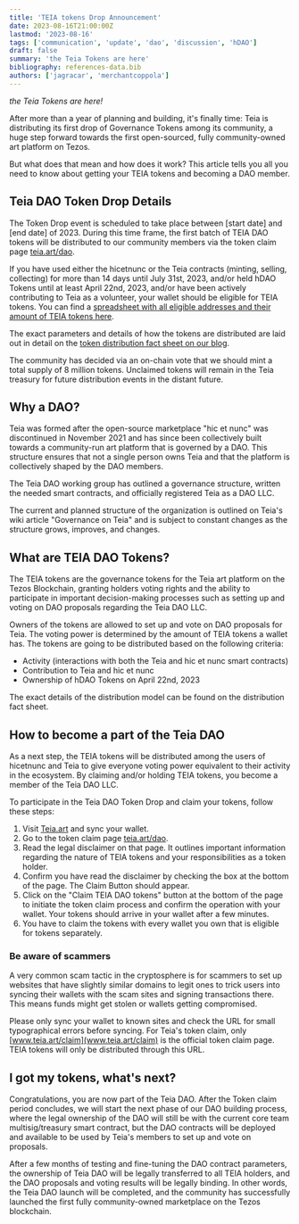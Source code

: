 ```yaml
---
title: 'TEIA tokens Drop Announcement'
date: 2023-08-16T21:00:00Z
lastmod: '2023-08-16'
tags: ['communication', 'update', 'dao', 'discussion', 'hDAO']
draft: false
summary: 'the Teia Tokens are here'
bibliography: references-data.bib
authors: ['jagracar', 'merchantcoppola']
---
```


_the Teia Tokens are here!_

After more than a year of planning and building, it's finally time: Teia is distributing its first drop of Governance Tokens among its community, a huge step forward towards the first open-sourced, fully community-owned art platform on Tezos.

But what does that mean and how does it work? This article tells you all you need to know about getting your TEIA tokens and becoming a DAO member.

## Teia DAO Token Drop Details

The Token Drop event is scheduled to take place between [start date] and [end date] of 2023. During this time frame, the first batch of TEIA DAO tokens will be distributed to our community members via the token claim page [teia.art/dao](teia.art/dao).

If you have used either the hicetnunc or the Teia contracts (minting, selling, collecting) for more than 14 days until July 31st, 2023, and/or held hDAO Tokens until at least April 22nd, 2023, and/or have been actively contributing to Teia as a volunteer, your wallet should be eligible for TEIA tokens. You can find a [spreadsheet with all eligible addresses and their amount of TEIA tokens here](https://docs.google.com/spreadsheets/d/11jFANEUsvNSc9vQGD7sc46n_BOp8v0tGOLY1LG0KENk/edit?usp=sharing).

The exact parameters and details of how the tokens are distributed are laid out in detail on the [token distribution fact sheet on our blog](https://blog.teia.art/blog/fact-sheet-token-drop).

The community has decided via an on-chain vote that we should mint a total supply of 8 million tokens. Unclaimed tokens will remain in the Teia treasury for future distribution events in the distant future.

## Why a DAO?

Teia was formed after the open-source marketplace "hic et nunc" was discontinued in November 2021 and has since been collectively built towards a community-run art platform that is governed by a DAO. This structure ensures that not a single person owns Teia and that the platform is collectively shaped by the DAO members.

The Teia DAO working group has outlined a governance structure, written the needed smart contracts, and officially registered Teia as a DAO LLC.

The current and planned structure of the organization is outlined on Teia's wiki article "Governance on Teia" and is subject to constant changes as the structure grows, improves, and changes.

## What are TEIA DAO Tokens?

The TEIA tokens are the governance tokens for the Teia art platform on the Tezos Blockchain, granting holders voting rights and the ability to participate in important decision-making processes such as setting up and voting on DAO proposals regarding the Teia DAO LLC.

Owners of the tokens are allowed to set up and vote on DAO proposals for Teia. The voting power is determined by the amount of TEIA tokens a wallet has. The tokens are going to be distributed based on the following criteria:
- Activity (interactions with both the Teia and hic et nunc smart contracts)
- Contribution to Teia and hic et nunc
- Ownership of hDAO Tokens on April 22nd, 2023

The exact details of the distribution model can be found on the distribution fact sheet.

## How to become a part of the Teia DAO

As a next step, the TEIA tokens will be distributed among the users of hicetnunc and Teia to give everyone voting power equivalent to their activity in the ecosystem. By claiming and/or holding TEIA tokens, you become a member of the Teia DAO LLC.

To participate in the Teia DAO Token Drop and claim your tokens, follow these steps:
1. Visit [Teia.art](teia.art) and sync your wallet.
2. Go to the token claim page [teia.art/dao](teia.art/dao).
3. Read the legal disclaimer on that page. It outlines important information regarding the nature of TEIA tokens and your responsibilities as a token holder.
4. Confirm you have read the disclaimer by checking the box at the bottom of the page. The Claim Button should appear.
5. Click on the "Claim TEIA DAO tokens" button at the bottom of the page to initiate the token claim process and confirm the operation with your wallet. Your tokens should arrive in your wallet after a few minutes.
6. You have to claim the tokens with every wallet you own that is eligible for tokens separately.

### Be aware of scammers

A very common scam tactic in the cryptosphere is for scammers to set up websites that have slightly similar domains to legit ones to trick users into syncing their wallets with the scam sites and signing transactions there. This means funds might get stolen or wallets getting compromised.

Please only sync your wallet to known sites and check the URL for small typographical errors before syncing. For Teia's token claim, only [www.teia.art/claim](www.teia.art/claim) is the official token claim page. TEIA tokens will only be distributed through this URL.

## I got my tokens, what's next?

Congratulations, you are now part of the Teia DAO. After the Token claim period concludes, we will start the next phase of our DAO building process, where the legal ownership of the DAO will still be with the current core team multisig/treasury smart contract, but the DAO contracts will be deployed and available to be used by Teia's members to set up and vote on proposals.

After a few months of testing and fine-tuning the DAO contract parameters, the ownership of Teia DAO will be legally transferred to all TEIA holders, and the DAO proposals and voting results will be legally binding. In other words, the Teia DAO launch will be completed, and the community has successfully launched the first fully community-owned marketplace on the Tezos blockchain.
